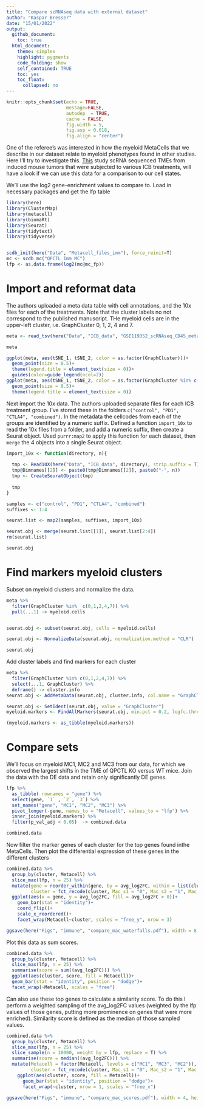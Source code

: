 ```yaml
---
title: "Compare scRNAseq data with external dataset"
author: "Kaspar Bresser"
date: "15/01/2022"
output: 
  github_document:
    toc: true
  html_document: 
    theme: simplex
    highlight: pygments
    code_folding: show
    self_contained: TRUE
    toc: yes
    toc_float:
      collapsed: no
---
```




```r
knitr::opts_chunk$set(echo = TRUE,
                      message=FALSE,
                      autodep  = TRUE,
                      cache = FALSE,
                      fig.width = 5,
                      fig.asp = 0.618,
                      fig.align = "center")
```

One of the referee's was interested in how the myeloid MetaCells that we describe in our dataset relate to myeloid phenotypes found in other studies. Here I'll try to investigate this.  [This](https://www.ncbi.nlm.nih.gov/geo/query/acc.cgi?acc=GSE119352) study scRNA sequenced TMEs from induced mouse tumors that were subjected to various ICB treatments, will have a look if we can use this data for a comparison to our cell states.

We'll use the log2 gene-enrichment values to compare to. Load in necessary packages and get the lfp table

```r
library(here)
library(ClusterMap)
library(metacell)
library(biomaRt)
library(Seurat)
library(tidytext)
library(tidyverse)


scdb_init(here("Data", "Metacell_files_imm"), force_reinit=T)
mc <- scdb_mc("QPCTL_Imm_MC")
lfp <- as.data.frame(log2(mc@mc_fp))
```


# Import and reformat data

The authors uploaded a meta data table with cell annotations, and the 10x files for each of the treatments. Note that the cluster labels no not correspond to the published manuscript. THe myeloid cells are in the upper-left cluster, i.e. GraphCluster 0, 1, 2, 4 and 7.

```r
meta <- read_tsv(here("Data", "ICB_data", "GSE119352_scRNAseq_CD45_meta_data.tsv"))

meta

ggplot(meta, aes(tSNE_1, tSNE_2, color = as.factor(GraphCluster)))+
  geom_point(size = 0.5)+
  theme(legend.title = element_text(size = 0))+
  guides(color=guide_legend(ncol=2))
ggplot(meta, aes(tSNE_1, tSNE_2, color = as.factor(GraphCluster %in% c(0,1,2,4,7))))+
  geom_point(size = 0.5)+
  theme(legend.title = element_text(size = 0))
```

Next import the 10x data. The authors uploaded separate files for each ICB treatment group. I've stored these in the folders `c("control", "PD1", "CTLA4", "combined")`. In the metadata the cellcodes from each of the groups are identified by a numeric suffix. Defined a function `import_10x` to read the 10x files from a folder, and add a numeric suffix, then create a Seurat object. 
Used `purrr:map2` to apply this function for each dataset, then `merge` the 4 objects into a single Seurat object.

```r
import_10x <- function(directory, n){
  
  tmp <- Read10X(here("Data", "ICB_data", directory), strip.suffix = T)
  tmp@Dimnames[[2]] <- paste0(tmp@Dimnames[[2]], paste0("-", n))
  tmp <- CreateSeuratObject(tmp)
  
  tmp
}

samples <- c("control", "PD1", "CTLA4", "combined")
suffixes <- 1:4

seurat.list <- map2(samples, suffixes, import_10x)

seurat.obj <- merge(seurat.list[[1]], seurat.list[2:4])
rm(seurat.list)

seurat.obj
```

# Find markers myeloid clusters

Subset on myeloid clusters and normalize the data.

```r
meta %>% 
  filter(GraphCluster %in%  c(0,1,2,4,7)) %>% 
  pull(...1) -> myeloid.cells


seurat.obj <- subset(seurat.obj, cells = myeloid.cells)

seurat.obj <- NormalizeData(seurat.obj, normalization.method = "CLR")

seurat.obj
```


Add cluster labels and find markers for each cluster

```r
meta %>% 
  filter(GraphCluster %in% c(0,1,2,4,7)) %>% 
  select(...1, GraphCluster) %>% 
  deframe() -> cluster.info
seurat.obj <- AddMetaData(seurat.obj, cluster.info, col.name = "GraphCluster")

seurat.obj <- SetIdent(seurat.obj, value = "GraphCluster")
myeloid.markers <- FindAllMarkers(seurat.obj, min.pct = 0.2, logfc.threshold = 0,  only.pos = F)

(myeloid.markers <- as_tibble(myeloid.markers))
```

# Compare sets

We'll focus on myeloid MC1, MC2 and MC3 from our data, for which we observed the largest shifts in the TME of QPCTL KO versus WT mice. Join the data with the DE data and retain only significantly DE genes.

```r
lfp %>% 
  as_tibble( rownames = "gene") %>% 
  select(gene, `1` , `2`, `3`) %>% 
  set_names("gene", "MC1", "MC2", "MC3") %>%
  pivot_longer(-gene, names_to = "Metacell", values_to = "lfp") %>% 
  inner_join(myeloid.markers) %>%  
  filter(p_val_adj < 0.05)  -> combined.data

combined.data
```



Now filter the marker genes of each cluster for the top genes found inthe MetaCells. Then plot the differential expression of these genes in the different clusters


```r
combined.data %>% 
  group_by(cluster, Metacell) %>% 
  slice_max(lfp, n = 25) %>% 
  mutate(gene = reorder_within(gene, by = avg_log2FC, within = list(cluster, Metacell)),
         cluster = fct_recode(cluster, Mac_s1 = "0", Mac_s2 = "1", Mac_s3 = "2", Mac_s4 = "4", Mac_s5 = "7")) %>% 
  ggplot(aes(x = gene, y = avg_log2FC, fill = avg_log2FC > 0))+
    geom_bar(stat = "identity")+
    coord_flip()+
    scale_x_reordered()+
    facet_wrap(Metacell~cluster, scales = "free_y", nrow = 3)

ggsave(here("Figs", "immune", "compare_mac_waterfalls.pdf"), width = 8, height = 7, scale = 1.4)
```


Plot this data as sum scores. 

```r
combined.data %>% 
  group_by(cluster, Metacell) %>% 
  slice_max(lfp, n = 25) %>% 
  summarise(score = sum((avg_log2FC))) %>% 
  ggplot(aes(cluster, score, fill = Metacell))+
  geom_bar(stat = "identity", position = "dodge")+
  facet_wrap(~Metacell, scales = "free")
```


Can also use these top genes to calculate a similarity score. To do this I perform a weighted sampling of the avg_log2FC values (weighted by the lfp values of those genes, putting more prominence on genes that were more enriched). Similarity score is defined as the median of those sampled values.


```r
combined.data %>% 
  group_by(cluster, Metacell) %>% 
  slice_max(lfp, n = 25) %>% 
  slice_sample(n = 10000, weight_by = lfp, replace = T) %>% 
  summarise(score = median((avg_log2FC))) %>% 
  mutate(Metacell = factor(Metacell, levels = c("MC1", "MC3", "MC2")),
         cluster = fct_recode(cluster, Mac_s1 = "0", Mac_s2 = "1", Mac_s3 = "2", Mac_s4 = "4", Mac_s5 = "7")) %>% 
    ggplot(aes(cluster, score, fill = Metacell))+
      geom_bar(stat = "identity", position = "dodge")+
      facet_wrap(~cluster, nrow = 1, scales = "free_x")

ggsave(here("Figs", "immune", "compare_mac_scores.pdf"), width = 4, height = 2, scale = 1.2)
```








